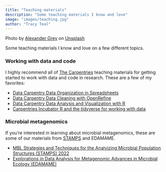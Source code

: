```yaml
---
title: "Teaching materials"
description: "Some teaching materials I know and love"
image: "images/teaching.jpg"
author: "Tracy Teal"
---
```

Photo by <a href="https://unsplash.com/@sharonmccutcheon?utm_source=unsplash&utm_medium=referral&utm_content=creditCopyText">Alexander Grey</a> on <a href="https://unsplash.com/s/photos/teaching?utm_source=unsplash&utm_medium=referral&utm_content=creditCopyText">Unsplash</a>
  

Some teaching materials I know and love on a few different topics. 

### Working with data and code

I highly recommend all of [The Carpentries](https://carpentries.org/) teaching materials for getting started to work with data and code in research. These are a few of my favorites:

- [Data Carpentry Data Organization in Spreadsheets](https://datacarpentry.org/spreadsheet-ecology-lesson/)
- [Data Carpentry Data Cleaning with OpenRefine](https://datacarpentry.org/OpenRefine-ecology-lesson/)
- [Data Carpentry Data Analysis and Visualization with R](https://datacarpentry.org/R-ecology-lesson/)
- [Carpentries Incubator R and the tidyverse for working with data](https://carpentries-incubator.github.io/r-tidyverse-4-datasets/)



### Microbial metagenomics

If you're interested in learning about microbial metagenomics, these are some of our materials from [STAMPS](https://www.mbl.edu/education/advanced-research-training-courses/course-offerings/strategies-and-techniques-analyzing-microbial-population-structures) and EDAMAME.

- [MBL Strategies and Techniques for the Analyizing Microbial Population Structures (STAMPS) 2022](https://github.com/mblstamps/stamps2022/wiki)
- [Explorations in Data Analysis for Metagenomic Advances in Microbial Ecology (EDAMAME)](https://github.com/edamame-course) 
